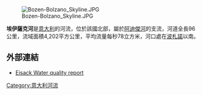 [[Image:Bozen-Bolzano_Skyline.JPG|right]]

'''埃伊薩克河'''是[[意大利|意大利]]的河流，位於該國北部，屬於[[阿迪傑河|阿迪傑河]]的支流，河道全長96公里，流域面積4,202平方公里，平均流量每秒78立方米，河口處在[[波札諾|波札諾]]以南。

==外部連結==
*[http://www.provinz.bz.it/umweltagentur/wasser/eisack.asp Eisack Water quality report]{{Wayback|url=http://www.provinz.bz.it/umweltagentur/wasser/eisack.asp |date=20131021144051 }} {{de icon}} 

{{coord|46.4412|N|11.3148|E|source:kolossus-dewiki|display=title}}

{{Authority control}}
{{Italy-geo-stub}}
[[Category:意大利河流|Category:意大利河流]]